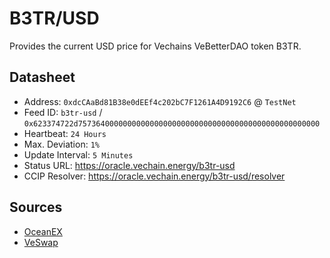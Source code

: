 # B3TR/USD

Provides the current USD price for Vechains VeBetterDAO token B3TR.

## Datasheet

* Address: `0xdcCAaBd81B38e0dEEf4c202bC7F1261A4D9192C6` @ `TestNet`
* Feed ID: `b3tr-usd` / `0x623374722d757364000000000000000000000000000000000000000000000000`
* Heartbeat: `24 Hours`
* Max. Deviation: `1%`
* Update Interval: `5 Minutes`
* Status URL: https://oracle.vechain.energy/b3tr-usd
* CCIP Resolver: https://oracle.vechain.energy/b3tr-usd/resolver

## Sources

* [OceanEX](https://oceanex.pro)
* [VeSwap](https://veswap.io)
